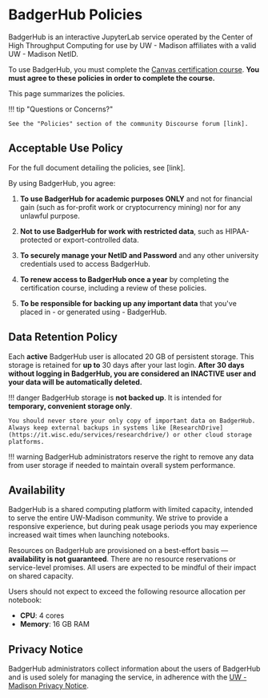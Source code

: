 
# BadgerHub Policies

BadgerHub is an interactive JupyterLab service operated by the Center of High Throughput Computing for use by UW - Madison affiliates with a valid UW - Madison NetID.

To use BadgerHub, you must complete the [Canvas certification course](/get-started/index.md#canvas-course).
**You must agree to these policies in order to complete the course.**

This page summarizes the policies.

!!! tip "Questions or Concerns?"

    See the "Policies" section of the community Discourse forum [link].

## Acceptable Use Policy

For the full document detailing the policies, see [link].

By using BadgerHub, you agree:

1. **To use BadgerHub for academic purposes ONLY** and not for financial gain (such as for-profit work or cryptocurrency mining) nor for any unlawful purpose.

2. **Not to use BadgerHub for work with restricted data**, such as HIPAA-protected or export-controlled data.

3. **To securely manage your NetID and Password** and any other university credentials used to access BadgerHub.

4. **To renew access to BadgerHub once a year** by completing the certification course, including a review of these policies.

5. **To be responsible for backing up any important data** that you've placed in - or generated using - BadgerHub.

## Data Retention Policy

Each **active** BadgerHub user is allocated 20 GB of persistent storage.
This storage is retained for **up to** 30 days after your last login.
**After 30 days without logging in BadgerHub, you are considered an INACTIVE user and your data will be automatically deleted.**

!!! danger
BadgerHub storage is **not backed up**.
It is intended for **temporary, convenient storage only**.

    You should never store your only copy of important data on BadgerHub.
    Always keep external backups in systems like [ResearchDrive](https://it.wisc.edu/services/researchdrive/) or other cloud storage platforms.

!!! warning
BadgerHub administrators reserve the right to remove any data from user storage if needed to maintain overall system performance.

## Availability

BadgerHub is a shared computing platform with limited capacity, intended to serve the entire UW-Madison community.
We strive to provide a responsive experience, but during peak usage periods you may experience increased wait times when launching notebooks.

Resources on BadgerHub are provisioned on a best-effort basis — **availability is not guaranteed**.
There are no resource reservations or service-level promises.
All users are expected to be mindful of their impact on shared capacity.

Users should not expect to exceed the following resource allocation per notebook:

* **CPU**: 4 cores
* **Memory**: 16 GB RAM

## Privacy Notice

BadgerHub administrators collect information about the users of BadgerHub and is used solely for managing the service, in adherence with the [UW - Madison Privacy Notice](https://www.wisc.edu/privacy-notice/).
